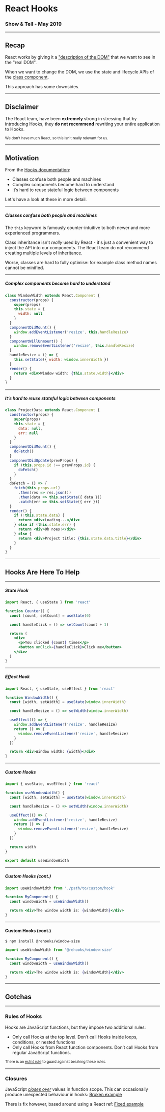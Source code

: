 

<Head>
  <title>React Hooks</title>
</Head>

# React Hooks
### Show & Tell - May 2019

---

## Recap

React works by giving it a ["description of the DOM"](https://amazing-golick-cd8b08.netlify.com/#7)
that we want to see in the "real DOM".

When we want to change the DOM, we use the state and lifecycle APIs of the
[class component](https://amazing-golick-cd8b08.netlify.com/#9).

This approach has some downsides.

---

## Disclaimer

The React team, have been **extremely** strong in stressing that by introducing
Hooks, they **do not recommend** rewriting your entire application to Hooks.

<small>We don't have much React, so this isn't really relevant for us.</small>

---

## Motivation

From the [Hooks documentation](https://reactjs.org/docs/hooks-intro.html):

- Classes confuse both people and machines
- Complex components become hard to understand
- It’s hard to reuse stateful logic between components

Let's have a look at these in more detail.

---

##### Classes confuse both people and machines

The `this` keyword is famously counter-intuitive to both newer and more
experienced programmers.

Class inheritance isn't *really* used by React - it's just a convenient way to
inject the API into our components. The React team do not recommend creating
multiple levels of inheritance.

Worse, classes are hard to fully optimise: for example class method names
cannot be minified.

---

##### Complex components become hard to understand

<ScrollableCode height={75}>

```jsx
class WindowWidth extends React.Component {
  constructor(props) {
    super(props)
    this.state = {
      width: null
    }
  }
  componentDidMount() {
    window.addEventListener('resize', this.handleResize)
  }
  componentWillUnmount() {
    window.removeEventListener('resize', this.handleResize)
  }
  handleResize = () => {
    this.setState({ width: window.innerWidth })
  }
  render() {
    return <div>Window width: {this.state.width}</div>
  }
}
```

</ScrollableCode>

---

##### It’s hard to reuse stateful logic between components

<ScrollableCode height={75}>

```jsx
class ProjectData extends React.Component {
  constructor(props) {
    super(props)
    this.state = {
      data: null,
      err: null
    }
  }
  componentDidMount() {
    doFetch()
  }
  componentDidUpdate(prevProps) {
    if (this.props.id !== prevProps.id) {
      doFetch()
    }
  }
  doFetch = () => {
    fetch(this.props.url)
      .then(res => res.json())
      .then(data => this.setState({ data }))
      .catch(err => this.setState({ err }))
  }
  render() {
    if (!this.state.data) {
      return <div>Loading...</div>
    } else if (this.state.err) {
      return <div>Oh noes!</div>
    } else {
      return <div>Project title: {this.state.data.title}</div>
    }
  }
}
```

</ScrollableCode>

---

## Hooks Are Here To Help

---

##### State Hook

```jsx
import React, { useState } from 'react'

function Counter() {
  const [count, setCount] = useState(0)

  const handleClick = () => setCount(count + 1)

  return (
    <div>
      <p>You clicked {count} times</p>
      <button onClick={handleClick}>Click me</button>
    </div>
  )
}
```

---

##### Effect Hook

```jsx
import React, { useState, useEffect } from 'react'

function WindowWidth() {
  const [width, setWidth] = useState(window.innerWidth)

  const handleResize = () => setWidth(window.innerWidth)

  useEffect(() => {
    window.addEventListener('resize', handleResize)
    return () => {
      window.removeEventListener('resize', handleResize)
    }
  })

  return <div>Window width: {width}</div>
}
```

---

##### Custom Hooks

```jsx
import { useState, useEffect } from 'react'

function useWindowWidth() {
  const [width, setWidth] = useState(window.innerWidth)

  const handleResize = () => setWidth(window.innerWidth)

  useEffect(() => {
    window.addEventListener('resize', handleResize)
    return () => {
      window.removeEventListener('resize', handleResize)
    }
  })

  return width
}

export default useWindowWidth
```

---

##### Custom Hooks (cont.)

```jsx
import useWindowWidth from './path/to/custom/hook'

function MyComponent() {
  const windowWidth = useWindowWidth()

  return <div>The window width is: {windowWidth}</div>
}
```

---

#### Custom Hooks (cont.)

```
$ npm install @rehooks/window-size
```

```jsx
import useWindowWidth from '@rehooks/window-size'

function MyComponent() {
  const windowWidth = useWindowWidth()

  return <div>The window width is: {windowWidth}</div>
}
```

---

## Gotchas

---

### Rules of Hooks

Hooks are JavaScript functions, but they impose two additional rules:

- Only call Hooks at the top level. Don’t call Hooks inside loops, conditions,
or nested functions
- Only call Hooks from React function components. Don’t call Hooks from regular
JavaScript functions.

<small>

There is an [eslint rule](https://www.npmjs.com/package/eslint-plugin-react-hooks)
to guard against breaking these rules.

</small>

---

### Closures

JavaScript [*closes over*](https://en.wikipedia.org/wiki/Closure_(computer_programming))
values in function scope. This can occasionally produce unexpected behaviour in
hooks:  [Broken example](https://codesandbox.io/s/react-hooks-closures-broken-uqt13)

There is fix however, based around using a React ref: [Fixed example](https://codesandbox.io/s/react-hooks-closures-fixed-knp6v)
